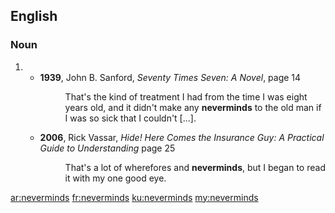 ==English==

===Noun===
{{head|en|plural}}

# {{plural of|nevermind|lang=en}}
#* '''1939''', John B. Sanford, ''Seventy Times Seven: A Novel'', page 14
#*: That's the kind of treatment I had from the time I was eight years old, and it didn't make any '''neverminds''' to the old man if I was so sick that I couldn't […].
#* '''2006''', Rick Vassar, ''Hide! Here Comes the Insurance Guy: A Practical Guide to Understanding'' page 25
#*: That's a lot of wherefores and '''neverminds''', but I began to read it with my one good eye.

[[ar:neverminds]]
[[fr:neverminds]]
[[ku:neverminds]]
[[my:neverminds]]